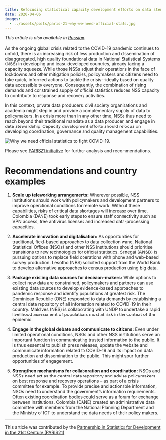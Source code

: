 ```yaml
---
title: Refocusing statistical capacity development efforts on data stewardship
date: 2020-04-06
images:
  - ../assets/posts/paris-21-why-we-need-official-stats.jpg
---
```



_This article is also available in
[Russian](https://raw.githubusercontent.com/UNStats/covid-19-response/master/static/refocusing-statistical-capacity-development-RU.pdf)_.<br/><br/>As
the ongoing global crisis related to the COVID-19 pandemic continues to unfold,
there is an increasing risk of less production and dissemination of
disaggregated, high quality foundational data in National Statistical Systems
(NSS) in developing and least-developed countries, already facing a capacity
squeeze. While those NSSs adjust their operations in the face of lockdowns and
other mitigation policies, policymakers and citizens need to take quick,
informed actions to tackle the crisis--ideally based on quality data accessible
to everyone. Consequently, the combination of rising demands and constrained
supply of official statistics reduces NSS capacity to contribute to response and
recovery activities.

In this context, private data producers, civil society organisations and
academia might step in and provide a complementary supply of data to
policymakers. In a crisis more than in any other time, NSSs thus need to reach
beyond their traditional mandate as a data producer, and engage in data
stewardship. Capacity development efforts should refocus on developing
coordination, governance and quality management capabilities.

<Box mb={3}>
  <Img
    fluid={props.images[0]}
    title="Why we need official statistics to fight COVID-19."
    alt="Why we need official statistics to fight COVID-19."
  />
</Box>

Please see
[PARIS21 initiative](https://paris21.org/news-center/news/Our-Response-to-COVID-19)
for further analysis and recommendations.

# Recommendations and country examples

1. **Scale up teleworking arrangements:** Wherever possible, NSS institutions
   should work with policymakers and development partners to improve operational
   conditions for remote work. Without these capabilities, risks of critical
   data shortages will increase over time. Colombia (DANE) took early steps to
   ensure staff connectivity such as VPN access, free antivirus licenses and
   increased data-processing capacities.

2. **Accelerate innovation and digitalisation:** As opportunities for
   traditional, field-based approaches to data collection wane, National
   Statistical Offices (NSOs) and other NSS institutions should prioritise
   transitions to new technologies for official statistics. Senegal (ANSD) is
   pursuing options to replace field operations with phone and web-based survey
   production. Lesotho (NBS) solicited support from the World Bank to develop
   alternative approaches to census production using big data.

3. **Package existing data sources for decision-makers:** While options to
   collect new data are constrained, policymakers and partners can use existing
   data sources to develop evidence-based approaches to pandemic response and
   identify populations at greatest risk. The Dominican Republic (ONE) responded
   to data demands by establishing a central data repository of all information
   related to COVID-19 in their country. Maldives (NBS) is collaborating with
   UNDP to undertake a rapid livelihood assessment of populations most at risk
   in the context of the epidemic.

4. **Engage in the global debate and communicate to citizens:** Even under
   limited operational conditions, NSOs and other NSS institutions serve an
   important function in communicating trusted information to the public. It is
   thus essential to publish press releases, update the website and communicate
   information related to COVID-19 and its impact on data production and
   dissemination to the public. This might spur further opportunities of
   engagement.

5. **Strengthen mechanisms for collaboration and coordination:** NSOs and NSSs
   need act as the central data repository and advise policymakers on best
   response and recovery operations – as part of a crisis committee for example.
   To provide precise and actionable information, NSOs need to understand the
   government’s information requirements. Often existing coordination bodies
   could serve as a forum for exchange between institutions. Colombia (DANE)
   created an administrative data committee with members from the National
   Planning Department and the Ministry of ICT to understand the data needs of
   their policy makers.

---

This article was contributed by the
[Partnership in Statistics for Development in the 21st Century (PARIS21)](https://paris21.org/)
